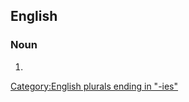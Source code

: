 ==English==

===Noun===
{{head|en|noun plural form}}

# {{plural of|punishability|lang=en}}

[[Category:English plurals ending in "-ies"]]